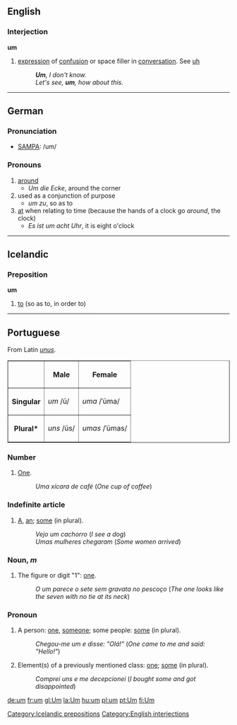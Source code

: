 ==English==

===Interjection===
'''um'''

# [[expression]] of [[confusion]] or space filler in [[conversation]].  See [[uh]]
#: '''''Um''', I don't know.''
#: ''Let's see, '''um''', how about this.''

----

==German==

===Pronunciation===
* [[SAMPA]]: /um/

===Pronouns===
#[[around]]
#*''Um die Ecke'', around the corner
#used as a conjunction of purpose
#*''um zu'', so as to
#[[at]] when relating to time (because the hands of a clock go ''around'', the clock)
#*''Es ist um acht Uhr'', it is eight o'clock

----

== Icelandic ==

=== Preposition ===

'''um'''

# [[to]] (so as to, in order to)

[[Category:Icelandic prepositions]]

----

==Portuguese==
From Latin ''[[unus]]''.
<table border="1">
<tr><th></th><th>Male</th><th>Female</th></tr>
<tr><th>Singular</th><td>''um'' /ũ/</td><td>''uma'' /ˈũma/</td></tr>
<tr><th>Plural*</th><td>''uns'' /ũs/</td><td>''umas'' /ˈũmas/</td></tr>
</table>

===Number===
# [[One]].
#:''Uma xícara de café'' (''One cup of coffee'')

===Indefinite article===
# [[A]], [[an]]; [[some]] (in plural).
#:''Vejo um cachorro'' (''I see a dog'')
#:''Umas mulheres chegaram'' (''Some women arrived'')

===Noun, ''m''===
# The figure or digit "1": [[one]].
#:''O um parece o sete sem gravata no pescoço'' (''The one looks like the seven with no tie at its neck'')

===Pronoun===
# A person: [[one]], [[someone]]; some people: [[some]] (in plural).
#:''Chegou-me um e disse: "Olá!"'' (''One came to me and said: "Hello!"'')
# Element(s) of a previously mentioned class: [[one]]; [[some]] (in plural).
#:''Comprei uns e me decepcionei'' (''I bought some and got disappointed'')

[[Category:English interjections]]

[[de:um]]
[[fr:um]]
[[gl:Um]]
[[la:Um]]
[[hu:um]]
[[pl:um]]
[[pt:Um]]
[[fi:Um]]